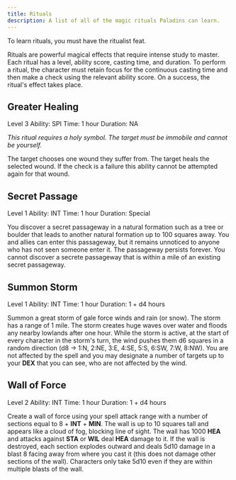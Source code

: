 ```yaml
---
title: Rituals
description: A list of all of the magic rituals Paladins can learn.
---
```



To learn rituals, you must have the ritualist feat.

Rituals are powerful magical effects that require intense study to master. Each ritual has a level, ability score, casting time, and duration. To perform a ritual, the character must retain focus for the continuous casting time and then make a check using the relevant ability score. On a success, the ritual's effect takes place.

## Greater Healing

<Tags>
  <Tag>Level 3</Tag>
  <Tag>Ability: SPI</Tag>
  <Tag type="secondary">Time: 1 hour</Tag>
  <Tag type="secondary">Duration: NA</Tag>
</Tags>

_This ritual requires a holy symbol. The target must be immobile and cannot be yourself._

The target chooses one wound they suffer from. The target heals the selected wound. If the check is a failure this ability cannot be attempted again for that wound.

## Secret Passage

<Tags>
  <Tag>Level 1</Tag>
  <Tag>Ability: INT</Tag>
  <Tag type="secondary">Time: 1 hour</Tag>
  <Tag type="secondary">Duration: Special</Tag>
</Tags>

You discover a secret passageway in a natural formation such as a tree or boulder that leads to another natural formation up to 100 squares away. You and allies can enter this passageway, but it remains unnoticed to anyone who has not seen someone enter it. The passageway persists forever. You cannot discover a secrete passageway that is within a mile of an existing secret passageway.

## Summon Storm

<Tags>
  <Tag>Level 1</Tag>
  <Tag>Ability: INT</Tag>
  <Tag type="secondary">Time: 1 hour</Tag>
  <Tag type="secondary">Duration: 1 + d4 hours</Tag>
</Tags>

Summon a great storm of gale force winds and rain (or snow). The storm has a range of 1 mile. The storm creates huge waves over water and floods any nearby lowlands after one hour. While the storm is active, at the start of every character in the storm's turn, the wind pushes them d6 squares in a random direction (d8 → 1:N, 2:NE, 3:E, 4:SE, 5:S, 6:SW, 7:W, 8:NW). You are not affected by the spell and you may designate a number of targets up to your **DEX** that you can see, who are not affected by the wind.

## Wall of Force

<Tags>
  <Tag>Level 2</Tag>
  <Tag>Ability: INT</Tag>
  <Tag type="secondary">Time: 1 hour</Tag>
  <Tag type="secondary">Duration: 1 + d4 hours</Tag>
</Tags>

Create a wall of force using your spell attack range with a number of sections equal to 8 + **INT** + **MIN**. The wall is up to 10 squares tall and appears like a cloud of fog, blocking line of sight. The wall has 1000 **HEA** and attacks against **STA** or **WIL** deal **HEA** damage to it. If the wall is destroyed, each section explodes outward and deals 5d10 damage in a blast 8 facing away from where you cast it (this does not damage other sections of the wall). Characters only take 5d10 even if they are within multiple blasts of the wall.
